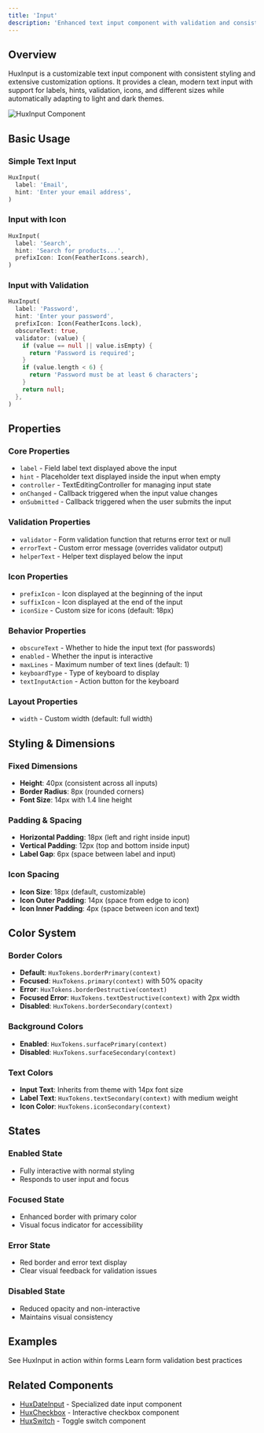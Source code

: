 ```yaml
---
title: 'Input'
description: 'Enhanced text input component with validation and consistent styling'
---
```


## Overview

HuxInput is a customizable text input component with consistent styling and extensive customization options. It provides a clean, modern text input with support for labels, hints, validation, icons, and different sizes while automatically adapting to light and dark themes.

![HuxInput Component](/images/hux-input.png)

## Basic Usage

### Simple Text Input
```dart
HuxInput(
  label: 'Email',
  hint: 'Enter your email address',
)
```

### Input with Icon
```dart
HuxInput(
  label: 'Search',
  hint: 'Search for products...',
  prefixIcon: Icon(FeatherIcons.search),
)
```

### Input with Validation
```dart
HuxInput(
  label: 'Password',
  hint: 'Enter your password',
  prefixIcon: Icon(FeatherIcons.lock),
  obscureText: true,
  validator: (value) {
    if (value == null || value.isEmpty) {
      return 'Password is required';
    }
    if (value.length < 6) {
      return 'Password must be at least 6 characters';
    }
    return null;
  },
)
```

## Properties

### Core Properties
- `label` - Field label text displayed above the input
- `hint` - Placeholder text displayed inside the input when empty
- `controller` - TextEditingController for managing input state
- `onChanged` - Callback triggered when the input value changes
- `onSubmitted` - Callback triggered when the user submits the input

### Validation Properties
- `validator` - Form validation function that returns error text or null
- `errorText` - Custom error message (overrides validator output)
- `helperText` - Helper text displayed below the input

### Icon Properties
- `prefixIcon` - Icon displayed at the beginning of the input
- `suffixIcon` - Icon displayed at the end of the input
- `iconSize` - Custom size for icons (default: 18px)

### Behavior Properties
- `obscureText` - Whether to hide the input text (for passwords)
- `enabled` - Whether the input is interactive
- `maxLines` - Maximum number of text lines (default: 1)
- `keyboardType` - Type of keyboard to display
- `textInputAction` - Action button for the keyboard

### Layout Properties
- `width` - Custom width (default: full width)

## Styling & Dimensions

### Fixed Dimensions
- **Height**: 40px (consistent across all inputs)
- **Border Radius**: 8px (rounded corners)
- **Font Size**: 14px with 1.4 line height

### Padding & Spacing
- **Horizontal Padding**: 18px (left and right inside input)
- **Vertical Padding**: 12px (top and bottom inside input)
- **Label Gap**: 6px (space between label and input)

### Icon Spacing
- **Icon Size**: 18px (default, customizable)
- **Icon Outer Padding**: 14px (space from edge to icon)
- **Icon Inner Padding**: 4px (space between icon and text)

## Color System

### Border Colors
- **Default**: `HuxTokens.borderPrimary(context)`
- **Focused**: `HuxTokens.primary(context)` with 50% opacity
- **Error**: `HuxTokens.borderDestructive(context)`
- **Focused Error**: `HuxTokens.textDestructive(context)` with 2px width
- **Disabled**: `HuxTokens.borderSecondary(context)`

### Background Colors
- **Enabled**: `HuxTokens.surfacePrimary(context)`
- **Disabled**: `HuxTokens.surfaceSecondary(context)`

### Text Colors
- **Input Text**: Inherits from theme with 14px font size
- **Label Text**: `HuxTokens.textSecondary(context)` with medium weight
- **Icon Color**: `HuxTokens.iconSecondary(context)`

## States

### Enabled State
- Fully interactive with normal styling
- Responds to user input and focus

### Focused State
- Enhanced border with primary color
- Visual focus indicator for accessibility

### Error State
- Red border and error text display
- Clear visual feedback for validation issues

### Disabled State
- Reduced opacity and non-interactive
- Maintains visual consistency

## Examples

<CardGroup cols={2}>
  <Card
    title="Form Building"
    icon="edit"
    href="/examples/form-building"
  >
    See HuxInput in action within forms
  </Card>
  <Card
    title="Validation Patterns"
    icon="check-circle"
    href="/examples/validation"
  >
    Learn form validation best practices
  </Card>
</CardGroup>

## Related Components

- [HuxDateInput](/components/date-input) - Specialized date input component
- [HuxCheckbox](/components/checkbox) - Interactive checkbox component
- [HuxSwitch](/components/switch) - Toggle switch component
